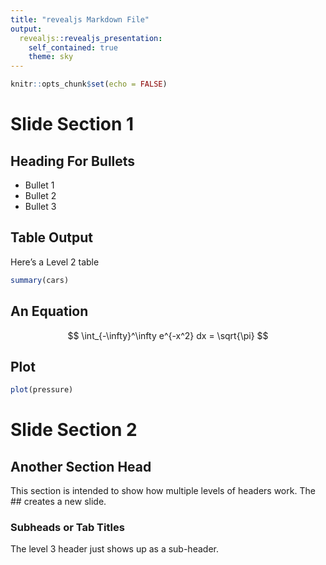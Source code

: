```yaml
---
title: "revealjs Markdown File"
output: 
  revealjs::revealjs_presentation:
    self_contained: true
    theme: sky
---
```


```r
knitr::opts_chunk$set(echo = FALSE)
```

# Slide Section 1 {data-background=images/tower.png data-background-size=100%}

## Heading For Bullets

- Bullet 1
- Bullet 2
- Bullet 3

## Table Output

Here's a Level 2 table

```r
summary(cars)
```

## An Equation

$$
\int_{-\infty}^\infty e^{-x^2} dx = \sqrt{\pi}
$$

## Plot

```r
plot(pressure)
```

# Slide Section 2 {data-background=images/london_skyline.png data-background-size=100%}

## Another Section Head

This section is intended to show how multiple levels of headers work. The ## creates a new slide.

### Subheads or Tab Titles

The level 3 header just shows up as a sub-header.
